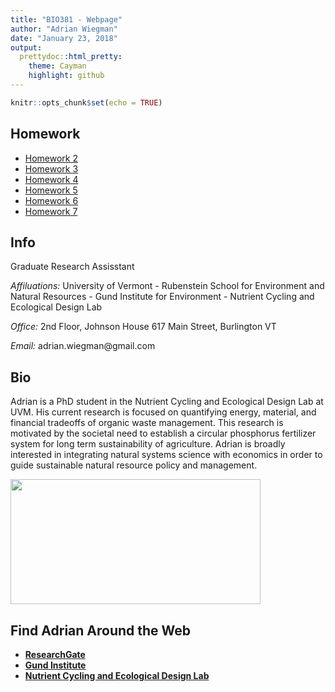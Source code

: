 ```yaml
---
title: "BIO381 - Webpage"
author: "Adrian Wiegman"
date: "January 23, 2018"
output:
  prettydoc::html_pretty:
    theme: Cayman
    highlight: github
---
```

```r
knitr::opts_chunk$set(echo = TRUE)
```
## Homework
 - [Homework 2](HW2/homework02.html)
 - [Homework 3](HW3/homework03.pdf)
 - [Homework 4](HW4/homework04.html)
 - [Homework 5](HW5/homework05.html)
 - [Homework 6](HW6/homework06.html)
 - [Homework 7](HW7/homework07.html)

## Info

Graduate Research Assisstant

*Affiluations:*
University of Vermont
  - Rubenstein School for Environment and Natural Resources
  - Gund Institute for Environment
  - Nutrient Cycling and Ecological Design Lab

*Office:* 
2nd Floor, Johnson House 617 Main Street, Burlington VT

*Email:* 
adrian.wiegman@gmail.com

## Bio

Adrian is a PhD student in the Nutrient Cycling and Ecological Design Lab at UVM. His current research is focused on quantifying energy, material, and financial tradeoffs of organic waste management. This research is motivated by the societal need to establish a circular phosphorus fertilizer system for long term sustainability of agriculture. Adrian is broadly interested in integrating natural systems science with economics in order to guide sustainable natural resource policy and management.


<img src="Adrian.jpg" width="400" height="200" />

## Find Adrian Around the Web 
- [**ResearchGate**](https://www.researchgate.net/profile/Adrian_Wiegman)
- [**Gund Institute**](https://www.uvm.edu/gund/profiles/adrian-wiegman)
- [**Nutrient Cycling and Ecological Design Lab**](http://nced.weebly.com/team.html)
